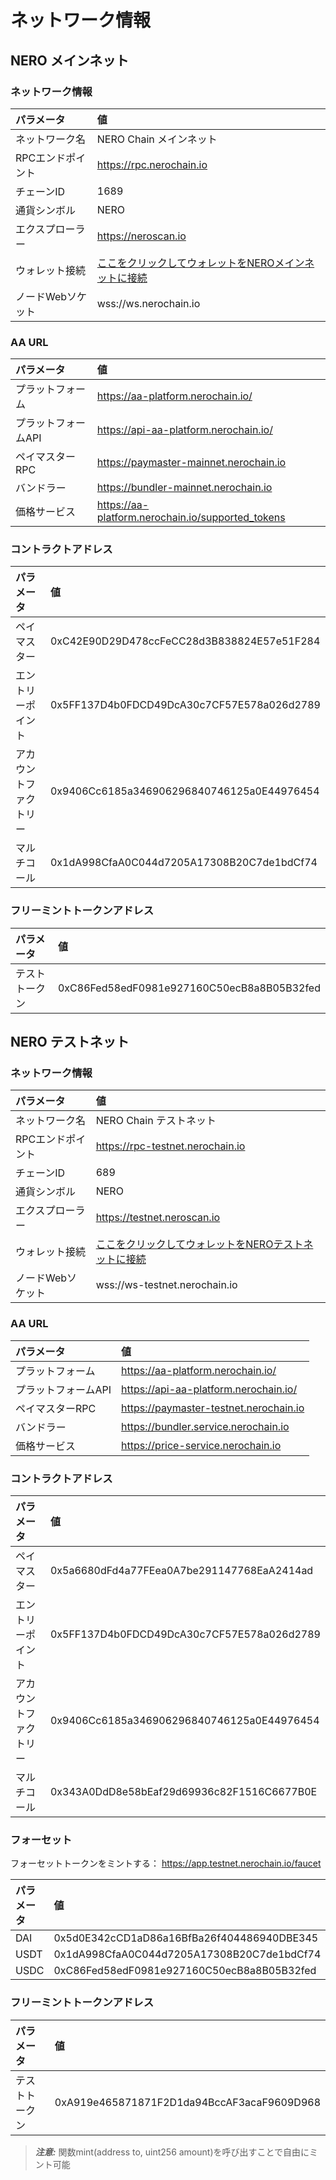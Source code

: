 # ネットワーク情報

## NERO メインネット

### ネットワーク情報

| パラメータ     | 値                                                                                   |
| :-------------- | :-------------------------------------------------------------------------------------- |
| ネットワーク名    | NERO Chain メインネット                                                                      |
| RPCエンドポイント    | https://rpc.nerochain.io                                                                |
| チェーンID        | 1689                                                                                    |
| 通貨シンボル | NERO                                                                                    |
| エクスプローラー        | https://neroscan.io                                                                     |
| ウォレット接続  | [ここをクリックしてウォレットをNEROメインネットに接続](https://chainlist.org/?search=Nero) |
| ノードWebソケット | wss://ws.nerochain.io                                                                   |

### AA URL

| パラメータ     | 値                                             |
| :------------ | :------------------------------------------------ |
| プラットフォーム      | https://aa-platform.nerochain.io/                 |
| プラットフォームAPI  | https://api-aa-platform.nerochain.io/             |
| ペイマスターRPC | https://paymaster-mainnet.nerochain.io            |
| バンドラー       | https://bundler-mainnet.nerochain.io              |
| 価格サービス  | https://aa-platform.nerochain.io/supported_tokens |

### コントラクトアドレス

| パラメータ      | 値                                      |
| :------------- | :----------------------------------------- |
| ペイマスター      | 0xC42E90D29D478ccFeCC28d3B838824E57e51F284 |
| エントリーポイント     | 0x5FF137D4b0FDCD49DcA30c7CF57E578a026d2789 |
| アカウントファクトリー | 0x9406Cc6185a346906296840746125a0E44976454 |
| マルチコール      | 0x1dA998CfaA0C044d7205A17308B20C7de1bdCf74 |

### フリーミントトークンアドレス

| パラメータ | 値                                      |
| :-------- | :----------------------------------------- |
| テストトークン | 0xC86Fed58edF0981e927160C50ecB8a8B05B32fed |



## NERO テストネット

### ネットワーク情報

| パラメータ       | 値                                                                                                 |
| :-------------- | :---------------------------------------------------------------------------------------------------- |
| ネットワーク名    | NERO Chain テストネット                                                                                    |
| RPCエンドポイント    | https://rpc-testnet.nerochain.io                                                                      |
| チェーンID        | 689                                                                                                   |
| 通貨シンボル | NERO                                                                                                  |
| エクスプローラー        | https://testnet.neroscan.io                                                                           |
| ウォレット接続  | [ここをクリックしてウォレットをNEROテストネットに接続](https://chainlist.org/?search=Nero&testnets=true) |
| ノードWebソケット | wss://ws-testnet.nerochain.io                                                                   |

### AA URL

| パラメータ     | 値                                  |
| :------------ | :------------------------------------- |
| プラットフォーム      | https://aa-platform.nerochain.io/      |
| プラットフォームAPI  | https://api-aa-platform.nerochain.io/  |
| ペイマスターRPC | https://paymaster-testnet.nerochain.io |
| バンドラー       | https://bundler.service.nerochain.io   |
| 価格サービス  | https://price-service.nerochain.io     |

### コントラクトアドレス

| パラメータ      | 値                                      |
| :------------- | :----------------------------------------- |
| ペイマスター      | 0x5a6680dFd4a77FEea0A7be291147768EaA2414ad |
| エントリーポイント     | 0x5FF137D4b0FDCD49DcA30c7CF57E578a026d2789 |
| アカウントファクトリー | 0x9406Cc6185a346906296840746125a0E44976454 |
| マルチコール      | 0x343A0DdD8e58bEaf29d69936c82F1516C6677B0E |

### フォーセット

フォーセットトークンをミントする： https://app.testnet.nerochain.io/faucet

| パラメータ | 値                                      |
| :-------- | :----------------------------------------- |
| DAI       | 0x5d0E342cCD1aD86a16BfBa26f404486940DBE345 |
| USDT      | 0x1dA998CfaA0C044d7205A17308B20C7de1bdCf74 |
| USDC      | 0xC86Fed58edF0981e927160C50ecB8a8B05B32fed |

### フリーミントトークンアドレス

| パラメータ | 値                                      |
| :-------- | :----------------------------------------- |
| テストトークン | 0xA919e465871871F2D1da94BccAF3acaF9609D968 |

> **_注意:_**  関数mint(address to, uint256 amount)を呼び出すことで自由にミント可能